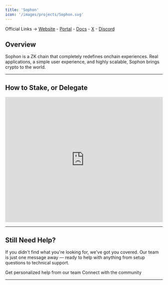 ```yaml
---
title: 'Sophon'
icon: '/images/projects/Sophon.svg'
---
```


Official Links → [Website](https://sophon.xyz/) - [Portal](https://portal.sophon.xyz/) - [Docs](https://docs.sophon.xyz/) - [X](https://x.com/sophon) - [Discord](https://discord.com/invite/sophonhub)

## Overview

Sophon is a ZK chain that completely redefines onchain experiences. Real applications, a simple user experience, and highly scalable, Sophon brings crypto to the world.

---
## How to Stake, or Delegate
<Frame caption="">
  <iframe 
    width="100%" 
    height="400" 
    src="https://www.youtube.com/embed/keSgfBgoMuc" 
    title="Sophon Light Node" 
    frameBorder="0" 
    allow="accelerometer; autoplay; clipboard-write; encrypted-media; gyroscope; picture-in-picture" 
    allowFullScreen>
  </iframe>
</Frame>

---

## Still Need Help?

If you didn't find what you're looking for, we've got you covered. Our team is just one message away — ready to help with anything from setup questions to technical support.

<CardGroup cols={2}>
  <Card title="Open Support Ticket" icon="rectangle-stack" href="https://discord.com/channels/1217243890352914552/1220638161407836241">
    Get personalized help from our team
  </Card>
  <Card title="Join Discord" icon="message-circle" href="https://discord.com/invite/JDkD4EaqcZ">
    Connect with the community
  </Card>
</CardGroup>

--- 